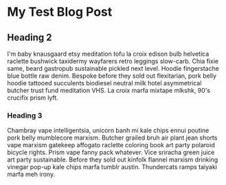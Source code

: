 # My Test Blog Post

## Heading 2

I'm baby knausgaard etsy meditation tofu la croix edison bulb helvetica raclette bushwick taxidermy wayfarers retro leggings slow-carb. Chia fixie same, beard gastropub sustainable pickled next level. Hoodie fingerstache blue bottle raw denim. Bespoke before they sold out flexitarian, pork belly hoodie tattooed succulents biodiesel neutral milk hotel asymmetrical butcher trust fund meditation VHS. La croix marfa mixtape mlkshk, 90's crucifix prism lyft.

### Heading 3

Chambray vape intelligentsia, unicorn banh mi kale chips ennui poutine pork belly mumblecore marxism. Butcher grailed bruh air plant jean shorts vape marxism gatekeep affogato raclette coloring book art party polaroid bicycle rights. Prism vape fanny pack whatever. Vice sriracha green juice art party sustainable. Before they sold out kinfolk flannel marxism drinking vinegar pop-up kale chips marfa tumblr austin. Thundercats ramps taiyaki marfa meh irony.
